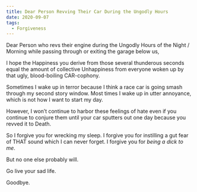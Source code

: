 ```yaml
---
title: Dear Person Revving Their Car During the Ungodly Hours
date: 2020-09-07
tags:
  - Forgiveness
---
```


Dear Person who revs their engine during the Ungodly Hours of the Night / Morning while passing through or exiting the garage below us,

I hope the Happiness you derive from those several thunderous seconds equal the amount of collective Unhappiness from everyone woken up by that ugly, blood-boiling CAR-cophony. 

Sometimes I wake up in terror because I think a race car is going smash through my second story window. Most times I wake up in utter annoyance, which is not how I want to start my day. 

However, I won’t continue to harbor these feelings of hate even if you continue to conjure them until your car sputters out one day because you revved it to Death.

So I forgive you for wrecking my sleep. I forgive you for instilling a gut fear of THAT sound which I can never forget. I forgive you for *being a dick to me*.

But no one else probably will.

Go live your sad life. 

Goodbye.
